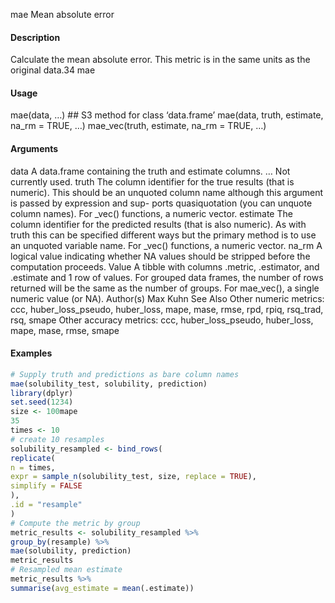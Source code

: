 mae
Mean absolute error

#### Description

Calculate the mean absolute error. This metric is in the same units as the original data.34
mae

#### Usage

mae(data, ...)
## S3 method for class 'data.frame'
mae(data, truth, estimate, na_rm = TRUE, ...)
mae_vec(truth, estimate, na_rm = TRUE, ...)

#### Arguments

data A data.frame containing the truth and estimate columns.
... Not currently used.
truth The column identifier for the true results (that is numeric). This should be an
unquoted column name although this argument is passed by expression and sup-
ports quasiquotation (you can unquote column names). For _vec() functions, a
numeric vector.
estimate The column identifier for the predicted results (that is also numeric). As with
truth this can be specified different ways but the primary method is to use an
unquoted variable name. For _vec() functions, a numeric vector.
na_rm A logical value indicating whether NA values should be stripped before the
computation proceeds.
Value
A tibble with columns .metric, .estimator, and .estimate and 1 row of values.
For grouped data frames, the number of rows returned will be the same as the number of groups.
For mae_vec(), a single numeric value (or NA).
Author(s)
Max Kuhn
See Also
Other numeric metrics: ccc, huber_loss_pseudo, huber_loss, mape, mase, rmse, rpd, rpiq,
rsq_trad, rsq, smape
Other accuracy metrics: ccc, huber_loss_pseudo, huber_loss, mape, mase, rmse, smape

#### Examples
```r
# Supply truth and predictions as bare column names
mae(solubility_test, solubility, prediction)
library(dplyr)
set.seed(1234)
size <- 100mape
35
times <- 10
# create 10 resamples
solubility_resampled <- bind_rows(
replicate(
n = times,
expr = sample_n(solubility_test, size, replace = TRUE),
simplify = FALSE
),
.id = "resample"
)
# Compute the metric by group
metric_results <- solubility_resampled %>%
group_by(resample) %>%
mae(solubility, prediction)
metric_results
# Resampled mean estimate
metric_results %>%
summarise(avg_estimate = mean(.estimate))
```
